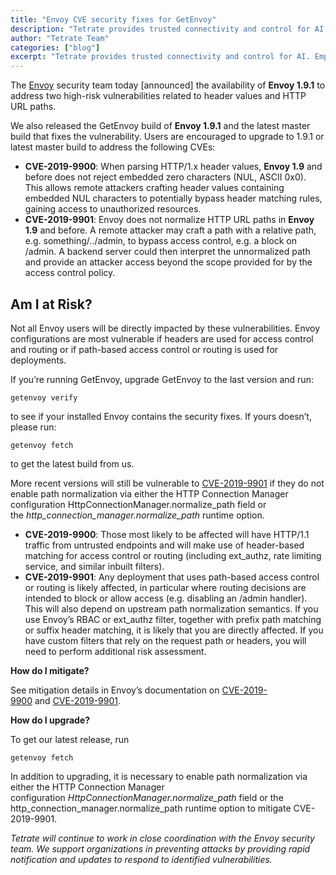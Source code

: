 ```yaml
---
title: "Envoy CVE security fixes for GetEnvoy"
description: "Tetrate provides trusted connectivity and control for AI. Empower developers while safeguarding the business. Built atop the proven Envoy proxy & Envoy AI Gateway."
author: "Tetrate Team"
categories: ["blog"]
excerpt: "Tetrate provides trusted connectivity and control for AI. Empower developers while safeguarding the business. Built atop the proven Envoy proxy & Envoy AI Gateway."
---
```


The [Envoy](/learn/envoy-proxy/) security team today \[announced\] the availability of **Envoy 1.9.1** to address two high-risk vulnerabilities related to header values and HTTP URL paths.

We also released the GetEnvoy build of **Envoy 1.9.1** and the latest master build that fixes the vulnerability. Users are encouraged to upgrade to 1.9.1 or latest master build to address the following CVEs:

*   **CVE-2019-9900**: When parsing HTTP/1.x header values, **Envoy 1.9** and before does not reject embedded zero characters (NUL, ASCII 0x0). This allows remote attackers crafting header values containing embedded NUL characters to potentially bypass header matching rules, gaining access to unauthorized resources.
*   **CVE-2019-9901**: Envoy does not normalize HTTP URL paths in **Envoy 1.9** and before. A remote attacker may craft a path with a relative path, e.g. something/../admin, to bypass access control, e.g. a block on /admin. A backend server could then interpret the unnormalized path and provide an attacker access beyond the scope provided for by the access control policy.

## [](#am-i-at-risk)Am I at Risk?

Not all Envoy users will be directly impacted by these vulnerabilities. Envoy configurations are most vulnerable if headers are used for access control and routing or if path-based access control or routing is used for deployments.

If you’re running GetEnvoy, upgrade GetEnvoy to the last version and run:

```
getenvoy verify
```

to see if your installed Envoy contains the security fixes. If yours doesn’t, please run:

```
getenvoy fetch
```

to get the latest build from us.

More recent versions will still be vulnerable to [CVE-2019-9901](https://cve.mitre.org/cgi-bin/cvename.cgi?name=CVE-2019-9901) if they do not enable path normalization via either the HTTP Connection Manager configuration HttpConnectionManager.normalize\_path field or the _http\_connection\_manager.normalize\_path_ runtime option.

*   **CVE-2019-9900**: Those most likely to be affected will have HTTP/1.1 traffic from untrusted endpoints and will make use of header-based matching for access control or routing (including ext\_authz, rate limiting service, and similar inbuilt filters).
*   **CVE-2019-9901**: Any deployment that uses path-based access control or routing is likely affected, in particular where routing decisions are intended to block or allow access (e.g. disabling an /admin handler). This will also depend on upstream path normalization semantics. If you use Envoy’s RBAC or ext\_authz filter, together with prefix path matching or suffix header matching, it is likely that you are directly affected. If you have custom filters that rely on the request path or headers, you will need to perform additional risk assessment.

**How do I mitigate?**

See mitigation details in Envoy’s documentation on [CVE-2019-9900](https://github.com/envoyproxy/envoy/issues/6434) and [CVE-2019-9901](https://github.com/envoyproxy/envoy/issues/6435).

**How do I upgrade?**

To get our latest release, run

```
getenvoy fetch
```

In addition to upgrading, it is necessary to enable path normalization via either the HTTP Connection Manager configuration _HttpConnectionManager.normalize\_path_ field or the http\_connection\_manager.normalize\_path runtime option to mitigate CVE-2019-9901.

_Tetrate will continue to work in close coordination with the Envoy security team. We support organizations in preventing attacks by providing rapid notification and updates to respond to identified vulnerabilities._
